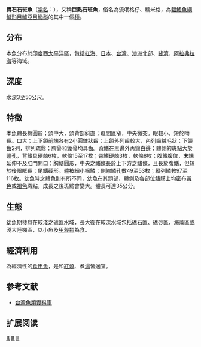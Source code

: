 {{Speciesbox 
| taxon = Epinephelus areolatus
| image= Epinephelus areolatus, black background, New Caledonia.jpg
| status = LC
| status_system = iucn3.1
| authority =  [[Forsskål|Forsskål]], 1775<ref name='id7075'>{{cite web| url =http://www.bioinfo.cn/db05/BjdwSpecies.php?action=view&id=7075| title =宝石石斑鱼| work =中国动物物种编目数据库| publisher =中国科学院微生物研究所| author =中国科学院动物研究所| accessdate =2009-04-16| deadurl =yes| archiveurl =https://web.archive.org/web/20160305030225/http://www.bioinfo.cn/db05/BjdwSpecies.php?action=view&id=7075| archivedate =2016-03-05}}</ref>
| synonyms = *''Epinephelus angularis''<br /><small>Valenciennes, 1828</small>
*''Serranus celebicus''<br /><small>Bleeker, 1851</small>
*''Epinephelus craspedurus''<br /><small>Jordan & Richardson, 1910</small>
*''Serranus angularis''<br /><small>Valenciennes, 1828</small>
*''Serranus glaucus''<br /><small>Day, 1871</small>
*''Perca areolata''<br /><small>Forsskål, 1775</small>
*''Bodianus melanurus''<br /><small>Geoffroy Saint-Hilaire, 1817</small>
*''Serranus waandersii''<br /><small>Bleeker, 1859</small>
*''Epinephelus waandersii''<br /><small>Bleeker, 1859</small>
}}
'''寶石石斑魚'''（[[学名|学名]]：{{lang|la|''Epinephelus areolatus''}}），又稱'''巨點石斑魚'''，俗名為流氓格仔、糯米格，為[[輻鰭魚綱|輻鰭魚綱]][[鱸形目|鱸形目]][[鱸亞目|鱸亞目]][[鮨科|鮨科]]的其中一個[[種|種]]。

==分布==
本魚分布於[[印度|印度]]西[[太平洋|太平洋]]區，包括[[紅海|紅海]]、[[日本|日本]]、[[台灣|台灣]]、[[澳洲|澳洲]]北部、[[斐濟|斐濟]]、[[阿拉弗拉海|阿拉弗拉海]]等海域。

==深度==
水深3至50公尺。

==特徵==
本魚體長橢圓形；頭中大，頭背部斜直；眶間區窄，中央微突。眼較小，短於吻長。口大；上下頜前端各有2小圓錐狀齒；上頜外列齒較大，內列齒絨毛狀；下頜齒2列，排列疏鬆；腭骨和鋤骨均具齒。奇鰭在黑邊外再鑲白邊；體側的斑點大於瞳孔，背鰭具硬棘6枚，軟條15至17枚；臀鰭硬棘3枚，軟條8枚；腹鰭腹位，末端延伸不及肛門開口；胸鰭圓形，中央之鰭條長於上下方之鰭條，且長於腹鰭，但短於後眼眶長；尾鰭截形。體被細小櫛鱗；側線鱗孔數49至53枚；縱列鱗數97至116枚。幼魚時之體色則有所不同，幼魚在其頭部，體側及各部位鰭膜上均密布[[黃色|黃色]]或[[褐色|褐色]]斑點，成長之後斑點會變大。體長可達35公分。

==生態==
幼魚期棲息在較淺之礁區水域，長大後在較深水域包括礁石區、礁砂區、海藻區或淺大陸棚區，以小魚及[[甲殼類|甲殼類]]為食。

==經濟利用==
為經濟性的[[食用魚|食用魚]]，是和[[紅燒|紅燒]]、煮[[湯|湯]]皆適宜。

==参考文献==
{{reflist}}
*[http://fishdb.sinica.edu.tw/ 台灣魚類資料庫]{{Wayback|url=http://fishdb.sinica.edu.tw/ |date=20160304193340 }}

== 扩展阅读 ==
{{refbegin}}
{{wikispecies-inline|Epinephelus areolatus|宝石石斑鱼}}
{{refend}}
{{Taxonbar|from=Q3236975}}

[[Category:食用鱼|B]]
[[Category:石斑魚屬|B]]
[[Category:1775年描述的魚類|E]]